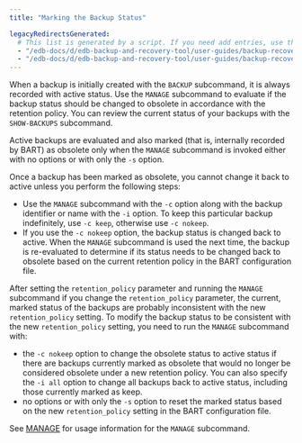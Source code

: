 ```yaml
---
title: "Marking the Backup Status"

legacyRedirectsGenerated:
  # This list is generated by a script. If you need add entries, use the `legacyRedirects` key.
  - "/edb-docs/d/edb-backup-and-recovery-tool/user-guides/backup-recovery-guide/2.6.1/marking_the_backup_status.html"
  - "/edb-docs/d/edb-backup-and-recovery-tool/user-guides/backup-recovery-guide/latest/marking_the_backup_status.html"
---
```


<div id="marking_the_backup_status" class="registered_link"></div>

When a backup is initially created with the `BACKUP` subcommand, it is always recorded with active status. Use the `MANAGE` subcommand to evaluate if the backup status should be changed to obsolete in accordance with the retention policy. You can review the current status of your backups with the `SHOW-BACKUPS` subcommand.

Active backups are evaluated and also marked (that is, internally recorded by BART) as obsolete only when the `MANAGE` subcommand is invoked either with no options or with only the `-s` option.

Once a backup has been marked as obsolete, you cannot change it back to active unless you perform the following steps:

-   Use the `MANAGE` subcommand with the `-c` option along with the backup identifier or name with the `-i` option. To keep this particular backup indefinitely, use `-c keep`, otherwise use `-c nokeep`.
-   If you use the `-c nokeep` option, the backup status is changed back to active. When the `MANAGE` subcommand is used the next time, the backup is re-evaluated to determine if its status needs to be changed back to obsolete based on the current retention policy in the BART configuration file.

After setting the `retention_policy` parameter and running the `MANAGE` subcommand if you change the `retention_policy` parameter, the current, marked status of the backups are probably inconsistent with the new `retention_policy` setting. To modify the backup status to be consistent with the new `retention_policy` setting, you need to run the `MANAGE` subcommand with:

-   the `-c nokeep` option to change the obsolete status to active status if there are backups currently marked as obsolete that would no longer be considered obsolete under a new retention policy. You can also specify the `-i all` option to change all backups back to active status, including those currently marked as keep.
-   no options or with only the `-s` option to reset the marked status based on the new `retention_policy` setting in the BART configuration file.

See [MANAGE](../03_basic_bart_subcommand_usage/07_manage/#manage) for usage information for the `MANAGE` subcommand.

